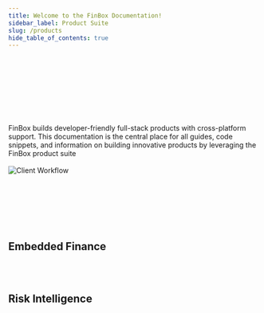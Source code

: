 ```yaml
---
title: Welcome to the FinBox Documentation!
sidebar_label: Product Suite
slug: /products
hide_table_of_contents: true
---
```



<div class="row">
<div class="col"><br></br><br></br><br></br><br></br>
FinBox builds developer-friendly full-stack products with cross-platform support. This documentation is the central place for all guides, code snippets,
and information on building innovative products by leveraging the FinBox product suite<br></br></div>

<div class="col" style={{display:"flex",justifyContent:"center",alignItems:"center"}}>
<img src="/img/DocumentationHero.png" alt="Client Workflow" style= {{width:"80%"}}/>
<div><br></br><br></br><br></br></div>
</div>
</div>

## Embedded Finance

<div class="row">

<div class="col">
  <RedisCard
    title="FinBox Embedded Finance Platform"
    img="/img/EmbeddedFinance.svg"
    description="Build your own credit programme by leveraging the FinBox Embedded Finance Platform"
    page="/embedded-finance/"
  />
</div>

<div class="col">
  <br></br>
</div>

</div>

## Risk Intelligence

<div class="row">

<div class="col">
  <RedisCard
    title="DeviceConnect"
    img="/img/DeviceConnect.svg"
    description="Leverage device data to build advanced underwriting models"
    page="/device-connect/"
  />
</div>

 <div class="col">
    <RedisCard 
        title="BankConnect" 
        img="/img/BankConnect.svg"
        description="Integrate Account Aggregator and Bank Statement Analysis in your platform" 
        page="/bank-connect/"
        />
 </div>
  </div>

<div class="row">

 <div class="col">
    <RedisCard 
        title="CollectX" 
        img = "/img/collectx.svg"
        description="Leverage device data and real-time monitoring to build collection prioritisation system" 
        page="/create/azure"
        />
 </div>
  <div class="col"><br></br></div>
</div>
